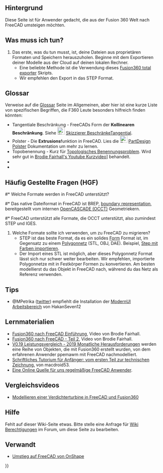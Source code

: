 <languages/>
{{TOCright}}

<span id="Background"></span>
== Hintergrund ==

Diese Seite ist für Anwender gedacht, die aus der Fusion 360 Welt nach FreeCAD umsteigen möchten.

<span id="What_do_I_do?"></span>
== Was muss ich tun? ==

# Das erste, was du tun musst, ist, deine Dateien aus proprietären Formaten und Speichern herauszuholen. Beginne mit dem Exportieren deiner Modelle aus der Cloud auf deinen lokalen Rechner.
#* Eine beliebte Methode ist die Verwendung dieses [https://github.com/Jnesselr/fusion-360-total-exporter Fusion360 total exporter] Skripts.
#* Wir empfehlen den Export in das STEP Format.

== Glossar ==
{{VeryImportantMessage|Bitte bezieh dich auch auf das in Arbeit befindliche [[CAD_Rosetta_Stone/de|CAD Rosetta Stone]] Projekt, um die analogen Namen zu lernen, die beliebte proprietäre CADs verwenden}}

Verweise auf die [[Glossary/de|Glossar]] Seite im Allgemeinen, aber hier ist eine kurze Liste von spezifischen Begriffen, die F360 Leute besonders hilfreich finden könnten:


* Tangentiale Beschränkung - FreeCADs Form der '''Kollinearen Beschränkung'''. Siehe [[Image:Sketcher_ConstrainTangent.svg|24px|link=Sketcher_ConstrainTangent/de]] [[Sketcher_ConstrainTangent/de#Zwischen_zwei_Linien_.28kollinear.29|Skizzierer BeschränkeTangential]].
* Polster - Die '''Extrusions'''funktion in FreeCAD. Lies die [[Image:PartDesign_Pad.svg|24px|link=PartDesign_Pad]] [[PartDesign_Pad/de|PartDesign Polster]] Dokumentation um mehr zu lernen.
* Topobenennung - Kurz für [[Topological_naming_problem/de|Topologisches Benennungsproblem]]. Wird sehr gut in [https://www.youtube.com/watch?v=6p2vqEEmWq4 Brodie Fairhall's Youtube Kurzvideo]] behandelt. 
* 
*

<span id="FAQ"></span>
== Häufig Gestellte Fragen (HGF) ==

<div class="mw-translate-fuzzy">
#* Welche Formate werden in FreeCAD unterstützt?
#* Das native Dateiformat in FreeCAD ist BREP, [https://en.wikipedia.org/wiki/Boundary_representation boundary representation], bereitgestellt vom internen [[OpenCASCADE/de|OpenCASCADE (OCCT)]] Geometriekern.
#* FreeCAD unterstützt alle Formate, die OCCT unterstützt, also zumindest STEP und IGES.
#Welche Formate sollte ich verwenden, um zu FreeCAD zu migrieren?
#* STEP ist das beste Format, da es ein solides [[Shape/de|Form]] Format ist, im Gegensatz zu einem [[Mesh/de|Polygonnetz]] (STL, OBJ, DAE). Beispiel, [https://forum.freecadweb.org/viewtopic.php?f=3&t=50308 Step mit Farben importieren].
#* Der Import eines STL ist möglich, aber dieses Polygonnetz Format lässt sich nur schwer weiter bearbeiten. Wir empfehlen, importierte Polygonnetze mit {{Button|[[File:Part_ShapeFromMesh.svg|16px]] [[Part_ShapeFromMesh/de|PartFormAusNetz]]}} in Festkörper Formen zu konvertieren. Am besten modellierst du das Objekt in FreeCAD nach, während du das Netz als Referenz verwenden.
</div>

== Tips ==

* @MPetrika ([https://twitter.com/MPetrikas/status/1362051484704264198 twitter]) empfiehlt die Installation der [[ModernUI_Workbench/de|ModernUI Arbeitsbereich]] von HakanSeven12 


<span id="Learning_Resources"></span>
== Lernmaterialien ==

* [https://www.youtube.com/watch?v=_GxJkB23ZHM Fusion360 nach FreeCAD Einführung], Video von Brodie Fairhall.
* [https://www.youtube.com/watch?v=IESZD4QS3P8 Fusion360 nach FreeCAD - Teil 2], Video von Brodie Fairhall.
* [https://forum.freecad.org/viewtopic.php?f=36&t=50492 V0.19 Leistungsvergleich - 2019 Monatliche Herausforderungen] werden eine Reihe von Objekten, die mit Fusion360 erstellt wurden, von dem erfahrenen Anwender ppemawm mit FreeCAD nachmodelliert.
* [https://github.com/macdroid53/LearningFreeCAD Schriftliches Tutorium für Anfänger: vom ersten Teil zur technischen Zeichnung.] von macdroid53.
* [https://www.freecad.info/ Eine Online Quelle für uns regelmäßige FreeCAD Anwender].

<span id="Comparison_Videos"></span>
== Vergleichsvideos ==

* [https://www.youtube.com/watch?v=kirDbZd0dvI&feature=youtu.be Modellieren einer Verdichterturbine in FreeCAD und Fusion360]

<span id="Help"></span>
== Hilfe ==

Fehlt auf dieser Wiki-Seite etwas. Bitte stelle eine Anfrage für [https://forum.freecad.org/viewtopic.php?f=21&t=6830 Wiki Berechtigungen] im Forum, um diese Seite zu bearbeiten. 

<span id="Related"></span>
== Verwandt ==

* [[Migrating_to_FreeCAD_from_OnShape/de|Umstieg auf FreeCAD von OnShape]]


{{Userdocnavi{{#translation:}}}}